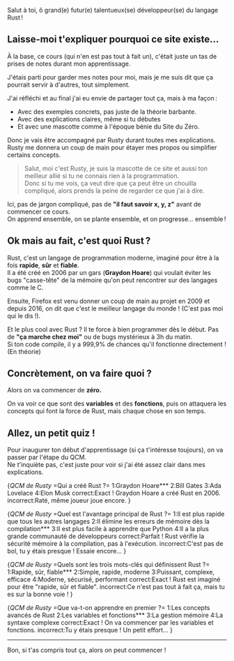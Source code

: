 Salut à toi, ô grand(e) futur(e) talentueux(se) développeur(se) du langage Rust !

## Laisse-moi t'expliquer pourquoi ce site existe…

À la base, ce cours (qui n'en est pas tout à fait un), c'était juste un tas de prises de notes durant mon apprentissage.

J'étais parti pour garder mes notes pour moi, mais je me suis dit que ça pourrait servir à d'autres, tout simplement.

J'ai réfléchi et au final j'ai eu envie de partager tout ça, mais à ma façon :  
* Avec des exemples concrets, pas juste de la théorie barbante.
* Avec des explications claires, même si tu débutes
* Et avec une mascotte comme à l'époque bénie du Site du Zéro.

Donc je vais être accompagné par Rusty durant toutes mes explications.  
Rusty me donnera un coup de main pour étayer mes propos ou simplifier certains concepts.

> Salut, moi c'est Rusty, je suis la mascotte de ce site et aussi ton meilleur allié si tu ne connais rien à la programmation.  
> Donc si tu me vois, ça veut dire que ça peut être un chouilla compliqué, alors prends la peine de regarder ce que j'ai à dire.

Ici, pas de jargon compliqué, pas de **"il faut savoir x, y, z"** avant de commencer ce cours.  
On apprend ensemble, on se plante ensemble, et on progresse… ensemble !

## Ok mais au fait, c'est quoi Rust ?

Rust, c'est un langage de programmation moderne, imaginé pour être à la fois **rapide**, **sûr** et **fiable**.  
Il a été créé en 2006 par un gars (**Graydon Hoare**) qui voulait éviter les bugs "casse-tête" de la mémoire qu'on peut rencontrer sur des langages comme le C.

Ensuite, Firefox est venu donner un coup de main au projet en 2009 et depuis 2016, on dit que c'est le meilleur langage du monde ! (C'est pas moi qui le dis !).

Et le plus cool avec Rust ? Il te force à bien programmer dès le début. Pas de **"ça marche chez moi"** ou de bugs mystérieux à 3h du matin.  
Si ton code compile, il y a 999,9% de chances qu'il fonctionne directement ! (En théorie)

## Concrètement, on va faire quoi ?

Alors on va commencer de **zéro.**

On va voir ce que sont des **variables** et des **fonctions**, puis on attaquera les concepts qui font la force de Rust, mais chaque chose en son temps.

## Allez, un petit quiz !

Pour inaugurer ton début d'apprentissage (si ça t'intéresse toujours), on va passer par l'étape du QCM.  
Ne t'inquiète pas, c'est juste pour voir si j'ai été assez clair dans mes explications.

{*QCM de Rusty*
=Qui a créé Rust ?=
1:Graydon Hoare***
2:Bill Gates
3:Ada Lovelace
4:Elon Musk
correct:Exact ! Graydon Hoare a créé Rust en 2006.
incorrect:Raté, même joueur joue encore.
}

{*QCM de Rusty*
=Quel est l'avantage principal de Rust ?=
1:Il est plus rapide que tous les autres langages
2:Il élimine les erreurs de mémoire dès la compilation***
3:Il est plus facile à apprendre que Python
4:Il a la plus grande communauté de développeurs
correct:Parfait ! Rust vérifie la sécurité mémoire à la compilation, pas à l'exécution.
incorrect:C'est pas de bol, tu y étais presque ! Essaie encore...
}

{*QCM de Rusty*
=Quels sont les trois mots-clés qui définissent Rust ?=
1:Rapide, sûr, fiable***
2:Simple, rapide, moderne
3:Puissant, complexe, efficace
4:Moderne, sécurisé, performant
correct:Exact ! Rust est imaginé pour être "rapide, sûr et fiable".
incorrect:Ce n'est pas tout à fait ça, mais tu es sur la bonne voie !
}

{*QCM de Rusty*
=Que va-t-on apprendre en premier ?=
1:Les concepts avancés de Rust
2:Les variables et fonctions***
3:La gestion mémoire
4:La syntaxe complexe
correct:Exact ! On va commencer par les variables et fonctions.
incorrect:Tu y étais presque ! Un petit effort...
}

---

Bon, si t'as compris tout ça, alors on peut commencer !